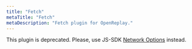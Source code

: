 ```yaml
---
title: "Fetch"
metaTitle: "Fetch"
metaDescription: "Fetch plugin for OpenReplay."
---
```


This plugin is deprecated. Please, use JS-SDK [Network Options](/installation/network-options) instead.